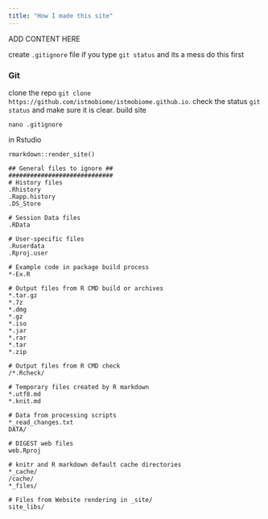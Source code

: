 ```yaml
---
title: "How I made this site"
---
```


ADD CONTENT HERE


create `.gitignore` file
if you type `git status` and its a mess do this first


### Git

clone the repo `git clone https://github.com/istmobiome/istmobiome.github.io`.
check the status `git status` and make sure it is clear.
build site 

`nano .gitignore`




in Rstudio

`rmarkdown::render_site()`


```
## General files to ignore ##
#############################
# History files
.Rhistory
.Rapp.history
.DS_Store

# Session Data files
.RData

# User-specific files
.Ruserdata
.Rproj.user

# Example code in package build process
*-Ex.R

# Output files from R CMD build or archives
*.tar.gz
*.7z
*.dmg
*.gz
*.iso
*.jar
*.rar
*.tar
*.zip

# Output files from R CMD check
/*.Rcheck/

# Temporary files created by R markdown
*.utf8.md
*.knit.md

# Data from processing scripts
*_read_changes.txt
DATA/

# DIGEST web files
web.Rproj

# knitr and R markdown default cache directories
*_cache/
/cache/
*_files/

# Files from Website rendering in _site/
site_libs/
```
